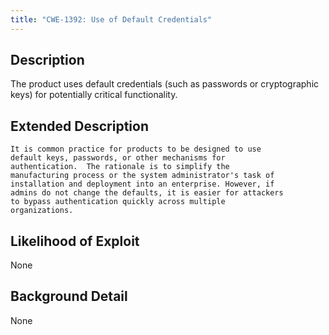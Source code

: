 ```yaml
---
title: "CWE-1392: Use of Default Credentials"
---
```


## Description
The product uses default credentials (such as passwords or cryptographic keys) for potentially critical functionality.

## Extended Description

	It is common practice for products to be designed to use
	default keys, passwords, or other mechanisms for
	authentication.  The rationale is to simplify the
	manufacturing process or the system administrator's task of
	installation and deployment into an enterprise. However, if
	admins do not change the defaults, it is easier for attackers
	to bypass authentication quickly across multiple
	organizations.
      

## Likelihood of Exploit
None

## Background Detail
None
        